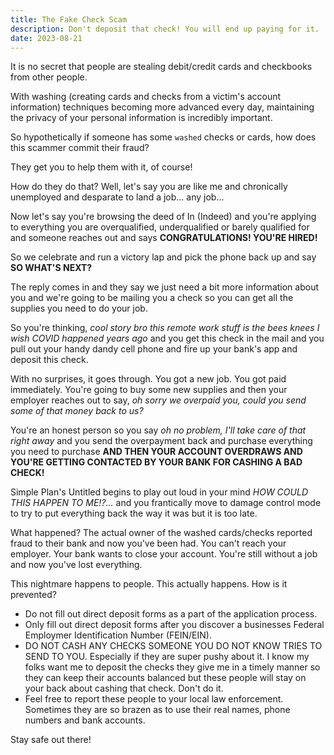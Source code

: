 ```yaml
---
title: The Fake Check Scam
description: Don't deposit that check! You will end up paying for it.
date: 2023-08-21
---
```


It is no secret that people are stealing debit/credit cards and checkbooks from other people.

With washing (creating cards and checks from a victim's account information) techniques becoming more advanced every day, maintaining the privacy of your personal information is incredibly important.

So hypothetically if someone has some `washed` checks or cards, how does this scammer commit their fraud?

They get you to help them with it, of course!

How do they do that? Well, let's say you are like me and chronically unemployed and desparate to land a job... any job...

Now let's say you're browsing the deed of In (Indeed) and you're applying to everything you are overqualified, underqualified or barely qualified for and someone reaches out and says **CONGRATULATIONS! YOU'RE HIRED!**

So we celebrate and run a victory lap and pick the phone back up and say **SO WHAT'S NEXT?**

The reply comes in and they say we just need a bit more information about you and we're going to be mailing you a check so you can get all the supplies you need to do your job.

So you're thinking, _cool story bro this remote work stuff is the bees knees I wish COVID happened years ago_ and you get this check in the mail and you pull out your handy dandy cell phone and fire up your bank's app and deposit this check.

With no surprises, it goes through. You got a new job. You got paid immediately. You're going to buy some new supplies and then your employer reaches out to say, _oh sorry we overpaid you, could you send some of that money back to us?_

You're an honest person so you say _oh no problem, I'll take care of that right away_ and you send the overpayment back and purchase everything you need to purchase **AND THEN YOUR ACCOUNT OVERDRAWS AND YOU'RE GETTING CONTACTED BY YOUR BANK FOR CASHING A BAD CHECK!**

Simple Plan's Untitled begins to play out loud in your mind _HOW COULD THIS HAPPEN TO ME!?..._ and you frantically move to damage control mode to try to put everything back the way it was but it is too late.

What happened? The actual owner of the washed cards/checks reported fraud to their bank and now you've been had. You can't reach your employer. Your bank wants to close your account. You're still without a job and now you've lost everything.

This nightmare happens to people. This actually happens. How is it prevented?

- Do not fill out direct deposit forms as a part of the application process.
- Only fill out direct deposit forms after you discover a businesses Federal Employmer Identification Number (FEIN/EIN).
- DO NOT CASH ANY CHECKS SOMEONE YOU DO NOT KNOW TRIES TO SEND TO YOU. Especially if they are super pushy about it. I know my folks want me to deposit the checks they give me in a timely manner so they can keep their accounts balanced but these people will stay on your back about cashing that check. Don't do it.
- Feel free to report these people to your local law enforcement. Sometimes they are so brazen as to use their real names, phone numbers and bank accounts.

Stay safe out there!
